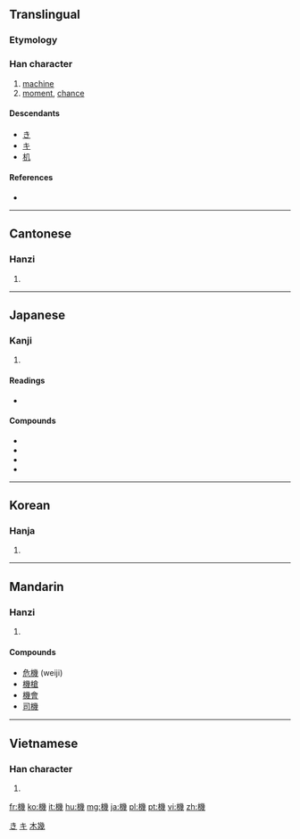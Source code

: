 {{also|机}}
==Translingual==
{{ja-forms|[[机]]機|[[机]]|[[机]]機}}
===Etymology===
{{Han compound|木|幾|c1=s|c2=p|ls=psc}}

===Han character===
{{Han char|rn=75|rad=木|as=12|sn=16|four=4295<sub>3</sub>|canj=木女戈戈 (DVII)|ids=⿰[[木]][[幾]]}}

# [[machine]]
# [[moment]], [[chance]]

====Descendants====
* [[き]]
* [[キ]]
* [[机]] {{qualifier|simplified to existing character}}

====References====
* {{Han ref|kx=0554.080|dkj=15561|dj=0942.200|hdz=21298.040|uh=6A5F|ud=27231|bh=BEF7|bd=48887}}

[[Category:Han characters from which hiragana were derived|き]]
[[Category:Han characters from which katakana were derived|キ]]

----

==Cantonese==

===Hanzi===
{{yue-hanzi|jyut=gei1|y=gei1|sim=机}}

# {{defn|Cantonese|sort=木12}}

----

==Japanese==

===Kanji===
{{ja-kanji|grade=4|rs=木12}}

# {{defn|Japanese|sort=木12}}

====Readings====
* {{ja-readings|on=[[き]] (ki)|kun=[[はた]] (hata), [[からくり]] (karakuri), [[おり]] (ori)}}

====Compounds====
* {{term|危機||[[crisis]]|tr=[[きき]], [[kiki]]|lang=ja}}
* {{term|飛行機||[[airplane]], [[aircraft]]|tr=[[ひこうき]], [[hikōki]]|lang=ja}}
* {{term|計算機||[[calculator]]|tr=[[けいさんき]], [[keisanki]]|lang=ja}}
* {{term|掃除機||[[vacuum cleaner]]|tr=[[そうじき]], [[sōjiki]]|lang=ja}}

----

==Korean==

===Hanja===
{{ko-hanja|hangeul=[[기]]|eumhun=|rv=gi|mr=ki|y=ki}}

# {{defn|Korean|sort=木12}}

[[Category:CJKV simplified characters which already existed as traditional characters|木幾]]

----

==Mandarin==

===Hanzi===
{{cmn-hanzi|sim=机|pin=[[jī]] ([[ji1]])|wg=chi<sup>1</sup>}}

# {{defn|Mandarin|sort=木12}}

====Compounds====
* [[危機]] (weiji)
* [[機槍]]
* [[機會]]
* [[司機]]

----

==Vietnamese==

===Han character===
{{vi-hantu|[[cơ]], [[ki]]|rs=木12}}

# {{defn|Vietnamese|sort=木12}}

[[fr:機]]
[[ko:機]]
[[it:機]]
[[hu:機]]
[[mg:機]]
[[ja:機]]
[[pl:機]]
[[pt:機]]
[[vi:機]]
[[zh:機]]